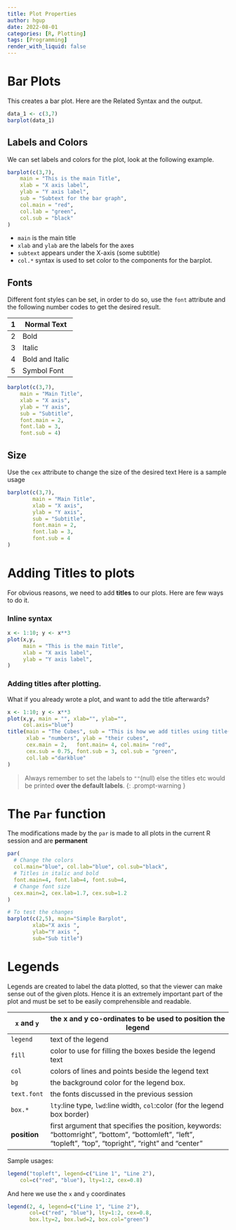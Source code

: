 ---
title: Plot Properties
author: hgup
date: 2022-08-01
categories: [R, Plotting]
tags: [Programming]
render_with_liquid: false
---

# Bar Plots

This creates a bar plot. Here are the Related Syntax and the output.
```r
data_1 <- c(3,7)
barplot(data_1)
```

## Labels and Colors

We can set labels and colors for the plot, look at the following example.
```r
barplot(c(3,7),
    main = "This is the main Title",
    xlab = "X axis label",
    ylab = "Y axis label",
    sub = "Subtext for the bar graph",
    col.main = "red",
    col.lab = "green",
    col.sub = "black"
)
```
- `main` is the main title
- `xlab` and `ylab` are the labels for the axes
- `subtext` appears under the X-axis (some subtitle)
- `col.*` syntax is used to set color to the components for the barplot.

## Fonts

Different font styles can be set, in order to do so, use the `font` attribute and
the following number codes to get the desired result.


| 1 | Normal Text     |
|---|-----------------|
| 2 | Bold            |
| 3 | Italic          |
| 4 | Bold and Italic |
| 5 | Symbol Font     |

```r
barplot(c(3,7),
    main = "Main Title",
    xlab = "X axis",
    ylab = "Y axis",
    sub = "Subtitle",
    font.main = 2,
    font.lab = 3,
    font.sub = 4)
```

## Size

Use the `cex` attribute to change the size of the desired text
Here is a sample usage

```r
barplot(c(3,7),
        main = "Main Title",
        xlab = "X axis",
        ylab = "Y axis",
        sub = "Subtitle",
        font.main = 2,
        font.lab = 3,
        font.sub = 4
)
```

# Adding Titles to plots
For obvious reasons, we need to add **titles** to our plots.
Here are few ways to do it.

### Inline syntax

```r
x <- 1:10; y <- x**3
plot(x,y,
     main = "This is the main Title",
     xlab = "X axis label",
     ylab = "Y axis label",
)
```
### Adding titles after plotting.
What if you already wrote a plot, and want to add the title afterwards?

```r
x <- 1:10; y <- x**3
plot(x,y, main = "", xlab="", ylab="",
     col.axis="blue")
title(main = "The Cubes", sub = "This is how we add titles using title()",
      xlab = "numbers", ylab = "their cubes",
      cex.main = 2,   font.main= 4, col.main= "red",
      cex.sub = 0.75, font.sub = 3, col.sub = "green",
      col.lab ="darkblue"
)
```
> Always remember to set the labels to `""`(null) else the titles etc would be printed **over the default labels**.
{: .prompt-warning }

# The `Par` function

The modifications made by the `par` is made to all plots in the current R session and are **permanent**

```r
par(
  # Change the colors
  col.main="blue", col.lab="blue", col.sub="black",
  # Titles in italic and bold
  font.main=4, font.lab=4, font.sub=4,
  # Change font size
  cex.main=2, cex.lab=1.7, cex.sub=1.2
)

# To test the changes
barplot(c(2,5), main="Simple Barplot",
    	xlab="X axis ",
    	ylab="Y axis ",
    	sub="Sub title")
```

# Legends

Legends are created to label the data plotted, so that the viewer can make sense out of the given plots. Hence it is an extremely important part of the plot and must be set to be easily comprehensible and readable.

| `x` and `y`  | the x and y co-ordinates to be used to position the legend                                                                                              |
|--------------|---------------------------------------------------------------------------------------------------------------------------------------------------------|
| `legend`     | text of the legend                                                                                                                                      |
| `fill`       | color to use for filling the boxes beside the legend text                                                                                               |
| `col`        | colors of lines and points beside the legend text                                                                                                       |
| `bg`         | the background color for the legend box.                                                                                                                |
| `text.font`  | the fonts discussed in the previous session                                                                                                             |
| `box.*`      | `lty`:line type, `lwd`:line width, `col`:color (for the legend box border)                                                                              |
| **position** | first argument that specifies the position, keywords: "bottomright", "bottom", "bottomleft", "left", "topleft", "top", "topright", "right" and "center" |

Sample usages:
```r
legend("topleft", legend=c("Line 1", "Line 2"),
   	col=c("red", "blue"), lty=1:2, cex=0.8)
```

And here we use the `x` and `y` coordinates
```r
legend(2, 4, legend=c("Line 1", "Line 2"),
       col=c("red", "blue"), lty=1:2, cex=0.8,
       box.lty=2, box.lwd=2, box.col="green")
```
